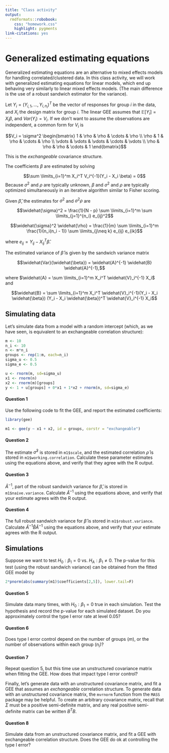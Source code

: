 ```yaml
---
title: "Class activity"
output: 
  rmdformats::robobook:
    css: "homework.css"
    highlight: pygments
link-citations: yes
---
```


# Generalized estimating equations

Generalized estimating equations are an alternative to mixed effects models for handling correlated/clustered data. In this class activity, we will work with generalized estimating equations for linear models, which end up behaving very similarly to linear mixed effects models. (The main difference is the use of a robust sandwich estimator for the variance).

Let $Y_i = (Y_{i,1},...,Y_{i, n_i})^T$ be the vector of responses for group $i$ in the data, and $X_i$ the design matrix for group $i$. The linear GEE assumes that $\mathbb{E}[Y_i] = X_i \beta$, and $Var(Y_i) = V_i$. If we don't want to assume the observations are independent, a common form for $V_i$ is 

$$V_i = \sigma^2 \begin{bmatrix} 1 & \rho & \rho & \cdots & \rho \\ \rho & 1 & \rho & \cdots & \rho \\ \vdots & \vdots & \vdots & \cdots & \vdots \\ \rho & \rho & \rho & \cdots & 1 \end{bmatrix}$$

This is the *exchangeable* covariance structure. 

The coefficients $\beta$ are estimated by solving

$$\sum \limits_{i=1}^m X_i^T V_i^{-1}(Y_i - X_i \beta) = 0$$
Because $\sigma^2$ and $\rho$ are typically unknown, $\beta$ and $\sigma^2$ and $\rho$ are typically optimized simultaneously in an iterative algorithm similar to Fisher scoring.

Given $\widehat{\beta}$, the estimates for $\sigma^2$ and $\sigma^2 \rho$ are

$$\widehat{\sigma}^2 = \frac{1}{N - p} \sum \limits_{i=1}^m \sum \limits_{j=1}^{n_i} e_{ij}^2$$

$$\widehat{\sigma}^2 \widehat{\rho} = \frac{1}{m} \sum \limits_{i=1}^m \frac{1}{n_i(n_i - 1)} \sum \limits_{j\neq k} e_{ij} e_{ik}$$

where $e_{ij} = Y_{ij} - X_{ij}^T \widehat{\beta}$.

The estimated variance of $\widehat{\beta}$ is given by the sandwich variance matrix

$$\widehat{Var}(\widehat{\beta}) = \widehat{A}^{-1} \widehat{B} \widehat{A}^{-1},$$

where $\widehat{A} = \sum \limits_{i=1}^m X_i^T \widehat{V}_i^{-1} X_i$ and 

$$\widehat{B} = \sum \limits_{i=1}^m X_i^T \widehat{V}_i^{-1}(Y_i - X_i \widehat{\beta}) (Y_i - X_i \widehat{\beta})^T \widehat{V}_i^{-1} X_i$$

## Simulating data

Let's simulate data from a model with a random intercept (which, as we have seen, is equivalent to an exchangeable correlation structure):

```r
m <- 10
n_i <- 10
n <- m*n_i
groups <- rep(1:m, each=n_i)
sigma_u <- 0.5
sigma_e <- 0.5

u <- rnorm(m, sd=sigma_u)
x1 <- rnorm(n)
x2 <- rnorm(m)[groups]
y <- 1 + u[groups] + 0*x1 + 1*x2 + rnorm(n, sd=sigma_e)
```


:::{.question}
#### Question 1

Use the following code to fit the GEE, and report the estimated coefficients:

```r
library(gee)

m1 <- gee(y ~ x1 + x2, id = groups, corstr = "exchangeable")
```

:::


:::{.question}
#### Question 2

The estimate $\widehat{\sigma}^2$ is stored in `m1$scale`, and the estimated correlation $\widehat{\rho}$ is stored in `m1$working.correlation`. Calculate these parameter estimates using the equations above, and verify that they agree with the R output.

:::


:::{.question}
#### Question 3

$\widehat{A}^{-1}$, part of the robust sandwich variance for $\widehat{\beta}$, is stored in `m1$naive.variance`. Calculate $\widehat{A}^{-1}$ using the equations above, and verify that your estimate agrees with the R output.

:::

:::{.question}
#### Question 4

The full robust sandwich variance for $\widehat{\beta}$ is stored in `m1$robust.variance`. Calculate $\widehat{A}^{-1} \widehat{B} \widehat{A}^{-1}$ using the equations above, and verify that your estimate agrees with the R output.

:::



## Simulations

Suppose we want to test $H_0: \beta_1 = 0$ vs. $H_A: \beta_1 \neq 0$. The p-value for this test (using the robust sandwich variance) can be obtained from the fitted GEE model by

```r
2*pnorm(abs(summary(m1)$coefficients[2,5]), lower.tail=F)
```

:::{.question}
#### Question 5

Simulate data many times, with $H_0: \beta_1 = 0$ true in each simulation. Test the hypothesis and record the p-value for each simulated dataset. Do you approximately control the type I error rate at level 0.05?

:::

:::{.question}
#### Question 6

Does type I error control depend on the number of groups ($m$), or the number of observations within each group ($n_i$)?

:::

:::{.question}
#### Question 7

Repeat question 5, but this time use an unstructured covariance matrix when fitting the GEE. How does that impact type I error control?

:::

Finally, let's generate data with an unstructured covariance matrix, and fit a GEE that assumes an *exchangeable* correlation structure. To generate data with an unstructured covariance matrix, the `mvrnorm` function from the `MASS` package may be helpful. To create an arbitrary covariance matrix, recall that $\Sigma$ must be a positive semi-definite matrix, and any real positive semi-definite matrix can be written $B^TB$.

:::{.question}
#### Question 8

Simulate data from an unstructured covariance matrix, and fit a GEE with exchangeable correlation structure. Does the GEE do ok at controlling the type I error?

:::